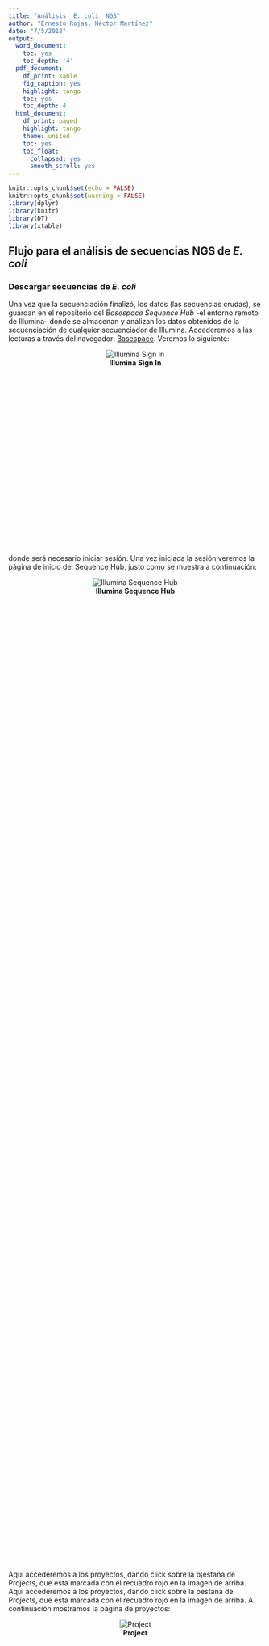 ```yaml
---
title: "Análisis _E. coli_ NGS"
author: "Ernesto Rojas, Héctor Martínez"
date: "7/5/2018"
output:
  word_document:
    toc: yes
    toc_depth: '4'
  pdf_document:
    df_print: kable
    fig_caption: yes
    highlight: tango
    toc: yes
    toc_depth: 4
  html_document:
    df_print: paged
    highlight: tango
    theme: united
    toc: yes
    toc_float:
      collapsed: yes
      smooth_scroll: yes
---
```

```r
knitr::opts_chunk$set(echo = FALSE)
knitr::opts_chunk$set(warning = FALSE)
library(dplyr)
library(knitr)
library(DT)
library(xtable)
```

## Flujo para el análisis de secuencias NGS de _E. coli_ 

### Descargar secuencias de _E. coli_

Una vez que la secuenciación finalizó, los datos (las secuencias crudas), se guardan en el repositorio del *Basespace Sequence Hub* -el entorno remoto de Illumina- donde se almacenan y analizan los datos obtenidos de la secuenciación de cualquier secuenciador de Illumina. Accederemos a las lecturas a través del navegador: [Basespace](https://login.illumina.com/platform-services-manager/?rURL=https://basespace.illumina.com&clientId=basespace&clientVars=aHR0cHM6Ly9iYXNlc3BhY2UuaWxsdW1pbmEuY29tL3NhbXBsZS8zODQ0NTcwNi9MTi1JTkMtRUJOMzY&redirectMethod=GET#/). Veremos lo siguiente:

<center>
<div style="width:50%; height:10%">
![**Illumina Sign In**](imagenes/Illumina_Sign_In.jpg) 
</div>
</center>

donde será necesario iniciar sesión. Una vez iniciada la sesión veremos la página de inicio del Sequence Hub, justo como se muestra a continuación:

<center>
<div style="width:100%; height:50%">
![**Illumina Sequence Hub**](imagenes/Dashboard_-_BaseSpace_Sequence_Hub.jpg) 
</div>
</center>

Aquí accederemos a los proyectos, dando click sobre la p¡estaña de Projects, que esta marcada con el recuadro rojo en la imagen de arriba.
Aquí accederemos a los proyectos, dando click sobre la pestaña de Projects, que esta marcada con el recuadro rojo en la imagen de arriba.
A continuación mostramos la página de proyectos:

<center>
<div style="width:100%; height:100%">
![**Project**](imagenes/Projects_-_BaseSpace_Sequence_Hub.jpg) 
</div>
</center>

Del lado derecho (marcado con el recuadro rojo) se encuentran el nombre de cada proyecto, daremos click sobre el nombre de nuestro proyecto. Se desplegara la siguiente página, donde daremos click sobre la pestaña de **Sample** (que se señala en el recuadro rojo)

<center>
<div style="width:100%; height:100%”>
![**Project 2**](imagenes/Projects_-_BaseSpace_Sequence_Hub-2.jpg) 
</div>
</center>

A continuación se abrirá una página, como la que mostramos continuación, desde donde seleccionaremos nuestra muestra (como se muestra en el recuadro rojo)

<center>
<div style="width:100%; height:100%”>
![**Seleccionar muestra**](imagenes/Projects_-_BaseSpace_Sequence_Hub.png) 
</div>
</center>

La muestras seleccionadas se muestran en la página desplegada, con los detalles de la muestra, y en la parte inferior a la derecha (marcada con el recuadro rojo) aparecen dos archivos _fastq.gz_, estas son las lecturas crudas de nuestras muestras obtenidas de la secuenciación, por ser una secuenciación pareada tenemos dos archivos **R1** y **R2**. Seleccionaremos la casilla a la derecha del archivo (como se muestra en la imagen) y daremos click en **Download Selected** para descargar los datos.

<center>
<div style="width:100%; height:100%”>
![**Descargar muestras**](imagenes/Samples_-_307_-_BaseSpace_Sequence_Hub_1.png) 
</div>
</center>

Se desplegará una ventana como la que se muestra en la siguiente imagen y daremos click en “Download” para iniciar la descarga de los archivos.

<center>
<div style="width:100%; height:100%”>
![**Descargar**](imagenes/Samples_-_307_-_BaseSpace_Sequence_Hub.png) 
</div>
</center>

Daremos click en el botón “Start Download” de la ventana que se acaba de desplegar -como se muestra en la imagen- y la descarga comenzará.

<center>
<div style="width:100%; height:100%”>
![**Comenzar Descarga**](imagenes/Confirm_Download_y_BaseSpace_Sequence_Hub_Downloader.png) 
</div>
</center>

<center>
<div style="width:100%; height:100%”>
![**Progreso de la descarga**](imagenes/BaseSpace_Sequence_Hub_Downloader.png) 
</div>
</center>

Concluida la descarga procederemos al análisis de las secuencias crudas.

### Examinar la calidad de las secuencias crudas *FastQC*

Los secuenciadores modernos pueden generar decenas de millones de secuencias en una sola corrida. Antes de analizar estas secuencias para extraer conclusiones biológicas, siempre se debe realizar algunas comprobaciones del control de la calidad para garantizar que los datos crudos estén bien y no haya problemas o sesgos en los datos, el cual podría afectar la forma en que puede ser utilizado de manera útil. El archivo fastq contiene las bases llamadas y la calidad de dichas bases, de todas aquellas que pasaron filtro. Si abriéramos un archivo fastq veríamos lo siguiente:

```bash
cat /Users/arturorojas/Desktop/Ecoli/ECOLIRUN20-46352526/307-56019975/ejemplo.txt
```

Cada línea comienza con “@“ que permite identificar el comienzo de una secuencia, precediendo al símbolo se encuentran los siguiente valores separados con “:” donde cada uno tiene el siguiente significado: 

@\<instrumento\>\<número de corrida del instrumento\>:\<ID de la flow cell\>:\<número de la línea\>:\<coordenada X\>:\<coordenada Y\>:\<lectura\>:\<Filtrada\>:\<Número de control\>:\<Index\>

Después se encuentra la secuencia de nucleótidos representado por la inicial de cada uno (A, T, C, G) y una N para las bases no reconocidas por su baja calidad. El signo de “+”, que precede a las secuencias, es para referencias el mismo identificador y no repetirlo en una segunda ocasión. Por último en símbolos derivados del código ASCII se encuentra la calificación Phred, de cada una de las bases llamadas. La calificación expresa la probabilidad de que la base hubiese sido llamada de manera errónea, es decir es la certeza de cada base. La calificación va de 0 a 40 donde una calificación de 10, 20, 30 y 40 expresa una precisión de la base llamada del 90%, 99%, 99.9%, y 99.99% respectivamente.

Como mencionabamos antes, un archivo promedio puede contener millones de lecturas, en el caso específico del archivo que estamos ocupando como ejemplo tiene un total de 5,167,628 lecturas, por lo mismo para el análisis de la calidad en las lecturas crudas será necesario graficar la calidad de cada uno de los nucleótidos en cada lectura. Para esta tarea nos apoyaremos en el programa **FastQC**, que entrega -de manera sencilla- en gráficas de cajas y bigotes el comportamiento de la calidad de las lecturas, como se muestra en la siguiente imagen, donde podemos observar que el promedio de las lecturas tiene una calidad por arriba de 38, es decir más del 99% de certeza en cada base secuenciada.

<center>
<div style="width:100%; height:100%”>
![**Calidad de la secuencia por base**](imagenes/FASTqc.png) 
</div>
</center>

El uso de esta herramienta es muy sencilla, hemos instalado el programa, solo tendrán que abrir el programa y seleccionar “File>Open”, seleccionar el archivo a analizar y el programa se encargara del resto. 

<center>
<div style="width:100%; height:100%”>
![**FastQC**](imagenes/iniciofastqc.png) 
</div>
</center>

Además de la gráfica ya mostrada, FastQc entrega FastQC 9 módulos de análisis y los desglosamos a continuación:


La estadística básica genera una estadística simple para el archivo analizado, en donde se reportan siete parámetros: Nombre del archivo, tipo de archivo, la codificación del archivo, total de la secuencia, secuencias filtradas, longitud de la secuencia y el porcentaje de GC.

<center>
<div style="width:50%; height:50%”>
![**estadística básica**](imagenes/basicstat.png) 
</div>
</center>


El puntaje de calidad por secuencia reporta si un subconjunto de tus secuencias tienen valores de calidad bajas.

<center>
<div style="width:50%; height:50%”>
![**Calidad por secuencia**](imagenes/QcPsec.png) 
</div>
</center>

La gráfica de contenido de secuencias por base nos muestra la proporción de cada posición de la base en un archivo de las cuatro bases de DNA que han sido llamada.

<center>
<div style="width:50%; height:50%”>
![**Contenido de secuencia por base**](imagenes/cantSecBa.png) 
</div>
</center>

La gráfica de contenido de GC nos indica el contenido de GC de cada posición de la base en el archivo.

<center>
<div style="width:50%; height:50%”>
![**Contenido de GC por base**](imagenes/GC.png) 
</div>
</center>

Esta medida modula el contenido de GC entre la longitud completa de cada secuencia en un archivo y compara con una distribución normal modelado de contenido de GC.

<center>
<div style="width:50%; height:50%”>
![**Contenido de GC por secuencia**](imagenes/GCsec.png) 
</div>
</center>

Si un secuenciador es incapaz de realizar un llamado de basas suficientemente confiable entonces esto podría sustituir con N.

<center>
<div style="width:50%; height:50%”>
![**Contenido de N base**](imagenes/Nbase.png) 
</div>
</center>

Este módulo genera una gráfica que nos muestra la distribución del tamaño de los fragmentos en el archivo de los cuales fueron analizados.

<center>
<div style="width:50%; height:50%”>
![**Distribución de la longitud por las secuencias**](imagenes/LongSec.png) 
</div>
</center>

Este módulo cuenta el grado de duplicación de cada secuencia y crea un gráfico que muestra el número relativo de secuencias con diferentes grados de duplicación.

<center>
<div style="width:50%; height:50%”>
![**Secuencias duplicadas**](imagenes/Dup.png) 
</div>
</center>

Una biblioteca normal de alto rendimiento contendrá un conjunto diverso de secuencias, sin que una secuencia individual constituya una pequeña fracción del total. Encontrar que una sola secuencia está muy sobrerrepresentada en el conjunto significa que es altamente biológicamente significativa o indica que la biblioteca está contaminada o no es tan diversa como usted esperaba.

<center>
<div style="width:50%; height:50%”>
![**Secuencias sobrerrepresentadas**](imagenes/Over.png) 
</div>
</center>

### Análisis Integrado (Bacterial Analysis Pipeline CGE)

Una vez que sabemos que las lecturas obtenidas de la secuenciación es de calidad optima, podemos iniciar el análisis de las mismas. Seguiremos el [flujo de análisis bacteriano (BAP -Bacterium Analysis Pipeline-) del Center for Genomic Epidemiology](https://cge.cbs.dtu.dk/services/CGEpipeline-1.1/), que consiste en siete pasos, comenzando con 1) el ensamble y 2) un algoritmo de identificación de especies basado en k-mer. Con los contigs obtenidos a partir del ensamblaje se realiza un 3) análisis de los mismos y 4) la identificación de genes adquiridos de resistencia a antimicrobianos (ResFinder). Por último ejecuta el análisis de 5) tipificación multilocus de secuencias (MLST -multilocus sequence typing-), 6) identificación de plasmados e 7) identificación de virulencia.

<center>
<div style="width:50%; height:50%”>
![**BEP workflow**](imagenes/BEP.jpg) 
</div>
</center>

A continuación explicaremos de manera el fundamento de cada uno de los pasos y por último daremos las instrucciones para el uso del BEP.

#### Instrucciones 

Primero es necesario que creemos un usuario para trabajar sobre la [plataforma](https://cge.cbs.dtu.dk/services/CGEpipeline-1.1/). En la página de inicio, en la esquina superior derecha, se encuentra un cuadro para acceder, daremos click en la opción “New” como se muestra en la siguiente imagen:

<center>
<div style="width:50%; height:50%”>
![**Registro usuario**](imagenes/registro.jpg) 
</div>
</center>

El registro es muy sencillo, sólo hay que escribir un nombre de usuario, correo electrónico y password. La plataforma enviará una liga al correo electrónico para activar la cuenta, por lo que será necesario acceder a tu correo donde darás click a la liga como lo pide el correo. 

<center>
<div style="width:50%; height:50%”>
![**Correo de activación**](imagenes/Welcome.jpg) 
</div>
</center>

La liga te dirigirá a una página nueva con el siguiente mensaje.

<center>
<div style="width:50%; height:50%”>
![**Cuenta activada**](imagenes/CGE_User-pages.jpg) 
</div>
</center>

Así tu cuenta habrá quedado activada y podremos empezar a trabajar. La página de [inicio](https://cge.cbs.dtu.dk/services/CGEpipeline-1.1/) para iniciar con el flujo de trabajo de ve como acontinuación

<center>
<div style="width:50%; height:50%”>
![**Página principal**](imagenes/CGE_Server.png) 
</div>
</center>

Como puede observar la plataforma solista dos archivos de importancia: 1) el archivo de la metadata, y 2) los archivos a analizar.

1. La metadata consiste de un documento en excel que contiene los datos de los archivos a analizar. De los datos que conforman este documento es necesario llenar lo siguientes: 

```r
metadatos<-cbind(c("sample_name","file_names","pre_assembled","sequencing_platform","sequencing_type","organism","country","isolation_source","collection_date"), c("Nombre", "R1.Fq R2.Fq", "no", "Illumina", "paired", "e coli", "mexico", "fecha"))
kable(metadatos)
```

Es importante que todos los datos se llenen en minúsculas y sin acento.

2. Una vez lleno sube las lecturas crudas en el paso 4 y cuando estén cargados estarás listo para enviar el proceso dando click sobre la opción “Submit”.

Cuando el trabajo haya terminado, con el cursor sobre el nombre de usuario se desplegara un menú donde seleccionaremos “Sample Manager”, aquí encontraremos los análisis realizados a nuestra muestra, detallaremos cada uno de ellos en el siguiente apartado.

<center>
<div style="width:50%; height:50%”>
![**Análisis**](imagenes/Sample_Overview.jpg) 
</div>
</center>

#### Identificación de especie por K-mer

El método de K-mer finder está basado en el  número de k-mer (que son todas las posibles series de subsecuencias de un tamaño “k” contenidos en una secuencia) que se sobreponen entre el genoma analizado y los genomas en la base de referencia. Para este algoritmo el tamaño del k-mer es de 16, pues ha probado ser el método con mayor eficiencia.

<center>
<div style="width:50%; height:50%”>
![**K-mer**](imagenes/K-mer-example.png) 
</div>
</center>


#### Ensamblaje

El ensamblaje de novo consiste en unir las secuencias que se sobreponen y hacer una a partir de estas secuencias contiguas , llamadas “contigs”, sin el uso de una secuencia de referencia. La mayoría de los algoritmos de alineamiento se basan en grafos de Brujin. El ensamblaje de novo crea secuencias contiguas sin espacios a partir de las secuencias de ADN y cuando hay secuencias pareadas disponibles son utilizadas para combinar los contigs en andamios. 

<center>
<div style="width:50%; height:50%”>
![**Ensamble**](imagenes/assemble.jpg) 
</div>
</center>

#### Análisis de Contig

El análisis de contigs nos permite verificar la calidad del ensamble. Consiste en valores de estadística descriptiva de los tamaños de los contigs que componen en ensamble. Entre ellos encontramos el número total de contigs, el número de bases su mediana y su media y el valor N50. El valor de N50 define la calidad del ensamble en términos de contigüidad. El N50 se define como la secuencia más corta en tamaño en el 50% del genoma. 

<center>
<div style="width:50%; height:50%”>
![**Contigs**](imagenes/contigs.jpg) 
</div>
</center>

#### Multilocus sequence typing service (MLST)

Es una técnica de tipificación que identifica las secuencias, de nucleótidos internas de aproximadamente 400 a 500 pb, en múltiples genes hosuekeeping. Las secuencias para cada uno de los locus son comparadas con las secuencias existentes, si las secuencias son diferentes, se consideran nuevas secuencias y se les asigna un número de alelo único. A continuación se muestra una representación donde se han estudiado siete locus en tres cepas distintas, las diferencias entre los locus genera un perfil alelico para cada una de ellas.

<center>
<div style="width:50%; height:50%”>
![**MLST**](imagenes/Multilocus_sequence_typing__MLST__analysis___Applied_Maths.jpg) 
</div>
</center>

#### Identificación de resistencia antimicrobiana, plasmidos y genes de virulencia

Por último la identificación para genes de resistencia, virulencia y plasmidos, lo realiza a través de un algoritmo semejante a un “blast”. A partir de una base de datos confronta los genes obtenidos e identifica aquellos vinculados con las propiedades buscadas.